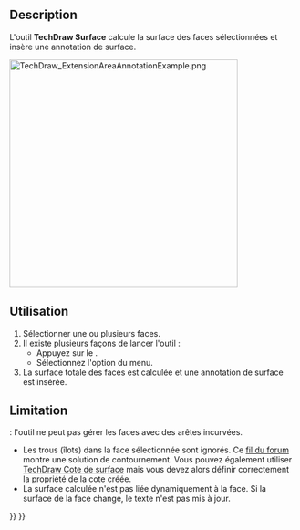<languages/>

{{Docnav/fr
|[[TechDraw_ExtensionCascadeObliqueDimension/fr|Cascade inclinée]]
|[[TechDraw_ExtensionArcLengthAnnotation/fr|Longueur d'arc d'arêtes]]
|[[TechDraw_Workbench/fr|Atelier TechDraw]]
|IconL=TechDraw_ExtensionCascadeObliqueDimension.svg
|IconR=TechDraw_ExtensionArcLengthAnnotation.svg
|IconC=Workbench_TechDraw.svg
}}

{{GuiCommand/fr
|Name=TechDraw ExtensionAreaAnnotation
|Name/fr=TechDraw Surface
|MenuLocation=TechDraw → Extensions : attributs/modifications → Annotation de surface
|Workbenches=[[TechDraw_Workbench/fr|TechDraw]]
|Shortcut=
|Version=0.20
|SeeAlso=[[TechDraw_AreaDimension/fr|TechDraw Cote de surface]]
}}

==Description==

L'outil '''TechDraw Surface''' calcule la surface des faces sélectionnées et insère une annotation de surface.

[[Image:TechDraw_ExtensionAreaAnnotationExample.png|400px]]
{{Caption|A droite, l'annotation de la zone insérée}}

<span id="Usage"></span>
==Utilisation==

# Sélectionner une ou plusieurs faces.
# Il existe plusieurs façons de lancer l'outil :
#* Appuyez sur le {{Button|[[Image:TechDraw_ExtensionAreaAnnotation.svg|16px]] [[TechDraw_ExtensionAreaAnnotation/fr|Annotation de surface]]}}.
#* Sélectionnez l'option {{MenuCommand|TechDraw → Extensions : attributs/modifications → [[Image:TechDraw_ExtensionAreaAnnotation.svg|16px]] Annotation de surface}} du menu.
# La surface totale des faces est calculée et une annotation de surface est insérée.

==Limitation==

{{VersionMinus/fr|0.21}} : l'outil ne peut pas gérer les faces avec des arêtes incurvées.
* Les trous (îlots) dans la face sélectionnée sont ignorés. Ce [https://forum.freecad.org/viewtopic.php?p=783325#p783325 fil du forum] montre une solution de contournement. Vous pouvez également utiliser [[TechDraw_AreaDimension/fr|TechDraw Cote de surface]] mais vous devez alors définir correctement la propriété {{PropertyData|References 3D}} de la cote créée.
* La surface calculée n'est pas liée dynamiquement à la face. Si la surface de la face change, le texte n'est pas mis à jour.


{{Docnav/fr
|[[TechDraw_ExtensionCascadeObliqueDimension/fr|Cascade inclinée]]
|[[TechDraw_ExtensionArcLengthAnnotation/fr|Longueur d'arc d'arêtes]]
|[[TechDraw_Workbench/fr|Atelier TechDraw]]
|IconL=TechDraw_ExtensionCascadeObliqueDimension.svg
|IconR=TechDraw_ExtensionArcLengthAnnotation.svg
|IconC=Workbench_TechDraw.svg
}}

{{TechDraw_Tools_navi{{#translation:}}}}
{{Userdocnavi{{#translation:}}}}